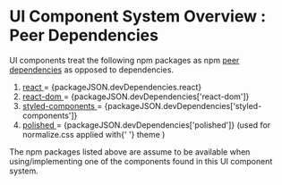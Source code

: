 <Meta title="UI Component System Overview/Peer Dependencies" />


<h1 style={{ marginBottom: '50px' }}>
	UI Component System Overview : Peer Dependencies
</h1>

UI components treat the following npm packages as npm [peer dependencies](https://docs.npmjs.com/cli/v7/configuring-npm/package-json#peerdependencies) as opposed to dependencies.

<ol>
	<li>
		<a
			href="https://www.npmjs.com/package/react"
			target="_blank"
			rel="nofollow noopener noreferrer"
		>
			react
		</a>
		= {packageJSON.devDependencies.react}
	</li>
	<li>
		<a
			href="https://www.npmjs.com/package/react-dom"
			target="_blank"
			rel="nofollow noopener noreferrer"
			class="sbdocs-a css-19nbuh3"
		>
			react-dom
		</a>
		= {packageJSON.devDependencies['react-dom']}
	</li>
	<li>
		<a
			href="https://www.npmjs.com/package/styled-components"
			target="_blank"
			rel="nofollow noopener noreferrer"
		>
			styled-components
		</a>
		= {packageJSON.devDependencies['styled-components']}
	</li>
	<li class=" css-1ta8r1d">
		<a
			href="https://www.npmjs.com/package/polished"
			target="_blank"
			rel="nofollow noopener noreferrer"
		>
			polished
		</a>
		= {packageJSON.devDependencies['polished']}
		(used for normalize.css applied with{' '}
		<LinkTo kind="ui-component-system-overview-themes-component-usage--page">
			theme
		</LinkTo>
		)
	</li>
</ol>

The npm packages listed above are assume to be available when using/implementing one of the components found in this UI component system.
